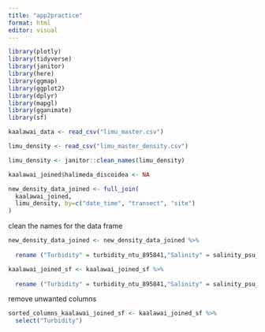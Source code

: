 ```yaml
---
title: "app2practice"
format: html
editor: visual
---
```



```r
library(plotly)
library(tidyverse)
library(janitor)
library(here)
library(ggmap)
library(ggplot2)
library(dplyr)
library(mapgl)
library(gganimate)
library(sf)
```

```r
kaalawai_data <- read_csv("limu_master.csv")

limu_density <- read_csv("limu_master_density.csv")
```


```r
limu_density <- janitor::clean_names(limu_density)
```

```r
kaalawai_joined$halimeda_discoidea <- NA
```

```r
new_density_data_joined <- full_join(
  kaalawai_joined, 
  limu_density, by=c("date_time", "transect", "site")
)
```

clean the names for the data frame
```r
new_density_data_joined <- new_density_data_joined %>%
  
  rename ("Turbidity" = turbidity_ntu_895841,"Salinity" = salinity_psu_749968, "PH" = p_h_p_h_723485, "Density" = density_g_cm_a3_749968, "Tempurature" = temperature_a_c_732880, "Depth" = depth_ft_729320, "Conductivity" = actual_conductivity_am_s_cm_749968, "resistivity" = resistivity_i_c_a_cm_749968, "Disolved Solids" = total_dissolved_solids_ppt_749968, "pressure" = pressure_psi_729320)
```

```r
kaalawai_joined_sf <- kaalawai_joined_sf %>%
  
  rename ("Turbidity" = turbidity_ntu_895841,"Salinity" = salinity_psu_749968, "PH" = p_h_p_h_723485, "Density" = density_g_cm_a3_749968, "Tempurature" = temperature_a_c_732880, "Depth" = depth_ft_729320, "Conductivity" = actual_conductivity_am_s_cm_749968, "resistivity" = resistivity_i_c_a_cm_749968, "Disolved Solids" = total_dissolved_solids_ppt_749968, "pressure" = pressure_psi_729320)
```

remove unwanted columns 
```r
sorted_columns_kaalawai_joined_sf <- kaalawai_joined_sf %>%
  select("Turbidity")
```

